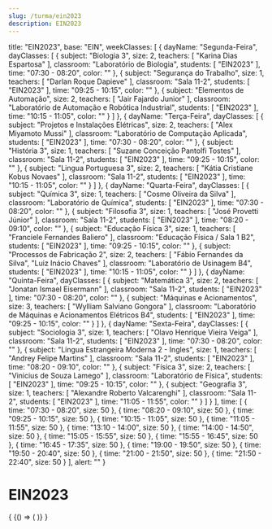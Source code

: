 ```yaml
---
slug: /turma/ein2023
description: EIN2023
---
```

  title: "EIN2023",
  base: "EIN",
  weekClasses: [
    {
      dayName: "Segunda-Feira",
      dayClasses: [
        {
          subject: "Biologia 3",
          size: 2,
          teachers: [
            "Karina Dias Espartosa"
          ],
          classroom: "Laboratório de Biologia",
          students: [
            "EIN2023"
          ],
          time: "07:30 - 08:20",
          color: ""
        },
        {
          subject: "Segurança do Trabalho",
          size: 1,
          teachers: [
            "Darlan Roque Dapieve"
          ],
          classroom: "Sala 11-2",
          students: [
            "EIN2023"
          ],
          time: "09:25 - 10:15",
          color: ""
        },
        {
          subject: "Elementos de Automação",
          size: 2,
          teachers: [
            "Jair Fajardo Junior"
          ],
          classroom: "Laboratório de Automação e Robótica Industrial",
          students: [
            "EIN2023"
          ],
          time: "10:15 - 11:05",
          color: ""
        }
      ]
    },
    {
      dayName: "Terça-Feira",
      dayClasses: [
        {
          subject: "Projetos e Instalações Elétricas",
          size: 2,
          teachers: [
            "Alex Miyamoto Mussi"
          ],
          classroom: "Laboratório de Computação Aplicada",
          students: [
            "EIN2023"
          ],
          time: "07:30 - 08:20",
          color: ""
        },
        {
          subject: "História 3",
          size: 1,
          teachers: [
            "Suzane Conceição Pantolfi Tostes"
          ],
          classroom: "Sala 11-2",
          students: [
            "EIN2023"
          ],
          time: "09:25 - 10:15",
          color: ""
        },
        {
          subject: "Lingua Portuguesa 3",
          size: 2,
          teachers: [
            "Kátia Cristiane Kobus Novaes"
          ],
          classroom: "Sala 11-2",
          students: [
            "EIN2023"
          ],
          time: "10:15 - 11:05",
          color: ""
        }
      ]
    },
    {
      dayName: "Quarta-Feira",
      dayClasses: [
        {
          subject: "Química 3",
          size: 1,
          teachers: [
            "Cosme Oliveira da Silva"
          ],
          classroom: "Laboratório de Química",
          students: [
            "EIN2023"
          ],
          time: "07:30 - 08:20",
          color: ""
        },
        {
          subject: "Filosofia 3",
          size: 1,
          teachers: [
            "José Provetti Júnior"
          ],
          classroom: "Sala 11-2",
          students: [
            "EIN2023"
          ],
          time: "08:20 - 09:10",
          color: ""
        },
        {
          subject: "Educação Física 3",
          size: 1,
          teachers: [
            "Franciele Fernandes Baliero"
          ],
          classroom: "Educação Física / Sala 1 B2",
          students: [
            "EIN2023"
          ],
          time: "09:25 - 10:15",
          color: ""
        },
        {
          subject: "Processos de Fabricação 2",
          size: 2,
          teachers: [
            "Fábio Fernandes da Silva",
            "Luiz Inácio Chaves"
          ],
          classroom: "Laboratório de Usinagem B4",
          students: [
            "EIN2023"
          ],
          time: "10:15 - 11:05",
          color: ""
        }
      ]
    },
    {
      dayName: "Quinta-Feira",
      dayClasses: [
        {
          subject: "Matemática 3",
          size: 2,
          teachers: [
            "Jonatan Ismael Eisermann"
          ],
          classroom: "Sala 11-2",
          students: [
            "EIN2023"
          ],
          time: "07:30 - 08:20",
          color: ""
        },
        {
          subject: "Máquinas e Acionamentos",
          size: 3,
          teachers: [
            "Wylliam Salviano Gongora"
          ],
          classroom: "Laboratório de Máquinas e Acionamentos Elétricos B4",
          students: [
            "EIN2023"
          ],
          time: "09:25 - 10:15",
          color: ""
        }
      ]
    },
    {
      dayName: "Sexta-Feira",
      dayClasses: [
        {
          subject: "Sociologia 3",
          size: 1,
          teachers: [
            "Olavo Henrique Vieira Veiga"
          ],
          classroom: "Sala 11-2",
          students: [
            "EIN2023"
          ],
          time: "07:30 - 08:20",
          color: ""
        },
        {
          subject: "Lingua Estrangeira Moderna 2 - Ingles",
          size: 1,
          teachers: [
            "Andrey Felipe Martins"
          ],
          classroom: "Sala 11-2",
          students: [
            "EIN2023"
          ],
          time: "08:20 - 09:10",
          color: ""
        },
        {
          subject: "Física 3",
          size: 2,
          teachers: [
            "Vinicius de Souza Lamego"
          ],
          classroom: "Laboratório de Física",
          students: [
            "EIN2023"
          ],
          time: "09:25 - 10:15",
          color: ""
        },
        {
          subject: "Geografia 3",
          size: 1,
          teachers: [
            "Alexandre Roberto Valcarenghi"
          ],
          classroom: "Sala 11-2",
          students: [
            "EIN2023"
          ],
          time: "11:05 - 11:55",
          color: ""
        }
      ]
    }
  ],
  time: [
    {
      time: "07:30 - 08:20",
      size: 50
    },
    {
      time: "08:20 - 09:10",
      size: 50
    },
    {
      time: "09:25 - 10:15",
      size: 50
    },
    {
      time: "10:15 - 11:05",
      size: 50
    },
    {
      time: "11:05 - 11:55",
      size: 50
    },
    {
      time: "13:10 - 14:00",
      size: 50
    },
    {
      time: "14:00 - 14:50",
      size: 50
    },
    {
      time: "15:05 - 15:55",
      size: 50
    },
    {
      time: "15:55 - 16:45",
      size: 50
    },
    {
      time: "16:45 - 17:35",
      size: 50
    },
    {
      time: "19:00 - 19:50",
      size: 50
    },
    {
      time: "19:50 - 20:40",
      size: 50
    },
    {
      time: "21:00 - 21:50",
      size: 50
    },
    {
      time: "21:50 - 22:40",
      size: 50
    }
  ],
  alert: ""
}

# EIN2023

<div>
  {
    <BrowserOnly>
      {() => (
        <Grid
          title={data.title}
          weekClasses={data.weekClasses}
          time={data.time}
        />
      )}
    </BrowserOnly>
  }
</div>
